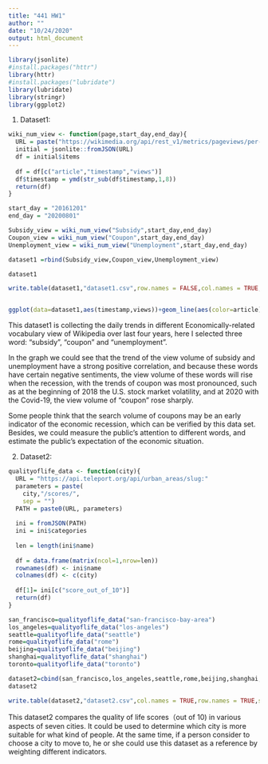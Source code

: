 ```yaml
---
title: "441 HW1"
author: ""
date: "10/24/2020"
output: html_document
---
```

```r
library(jsonlite)
#install.packages("httr")
library(httr)
#install.packages("lubridate")
library(lubridate)
library(stringr)
library(ggplot2)
```

1) Dataset1: 
```r

wiki_num_view <- function(page,start_day,end_day){
  URL = paste("https://wikimedia.org/api/rest_v1/metrics/pageviews/per-article/en.wikipedia/all-access/all-agents", page, "daily",start_day,end_day, sep = "/")
  initial = jsonlite::fromJSON(URL)
  df = initial$items
  
  df = df[c("article","timestamp","views")]
  df$timestamp = ymd(str_sub(df$timestamp,1,8))
  return(df)
}

start_day = "20161201"
end_day = "20200801"

Subsidy_view = wiki_num_view("Subsidy",start_day,end_day)
Coupon_view = wiki_num_view("Coupon",start_day,end_day)
Unemployment_view = wiki_num_view("Unemployment",start_day,end_day)

dataset1 =rbind(Subsidy_view,Coupon_view,Unemployment_view)

dataset1

write.table(dataset1,"dataset1.csv",row.names = FALSE,col.names = TRUE,sep=",")


ggplot(data=dataset1,aes(timestamp,views))+geom_line(aes(color=article))
```
This dataset1 is collecting the daily trends in different Economically-related vocabulary view of Wikipedia over last four years, here I selected three word: "subsidy", "coupon" and "unemployment".

In the graph we could see that the trend of the view volume of subsidy and 
unemployment have a strong positive correlation, and because these words have certain negative sentiments, the view volume of these words will rise when the recession, with the trends of coupon was most pronounced, such as at the beginning of 2018 the U.S. stock market volatility, and at 2020 with the Covid-19,
the view volume of "coupon" rose sharply.

Some people think that the search volume of coupons may be an early indicator of the economic recession, which can be verified by this data set. Besides, we could measure the public's attention to different words, and estimate the public's expectation of the economic situation.


2) Dataset2:
```r

qualityoflife_data <- function(city){
  URL = "https://api.teleport.org/api/urban_areas/slug:"
  parameters = paste(
    city,"/scores/",
    sep = "")
  PATH = paste0(URL, parameters)
  
  ini = fromJSON(PATH)
  ini = ini$categories
    
  len = length(ini$name)
  
  df = data.frame(matrix(ncol=1,nrow=len))
  rownames(df) <- ini$name
  colnames(df) <- c(city)
  
  df[1]= ini[c("score_out_of_10")]
  return(df)
}

san_francisco=qualityoflife_data("san-francisco-bay-area")
los_angeles=qualityoflife_data("los-angeles")
seattle=qualityoflife_data("seattle")
rome=qualityoflife_data("rome")
beijing=qualityoflife_data("beijing")
shanghai=qualityoflife_data("shanghai")
toronto=qualityoflife_data("toronto")

dataset2=cbind(san_francisco,los_angeles,seattle,rome,beijing,shanghai,toronto)
dataset2

write.table(dataset2,"dataset2.csv",col.names = TRUE,row.names = TRUE,sep=",")

```

This dataset2 compares the quality of life scores（out of 10) in various aspects of seven cities. It could be used to determine which city is more suitable for what kind of people. At the same time, if a person consider to choose a city to move to, he or she could use this dataset as a reference by weighting different indicators.

